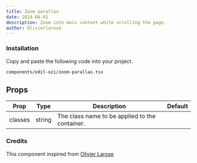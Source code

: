 ```yaml
---
title: Zoom parallax
date: 2024-06-01
description: Zoom into main content while scrolling the page.
author: Olivierlarose
---
```


<ComponentPreview name="zoom-parallax-demo" />

<Steps>

### Installation

Copy and paste the following code into your project.

```text
components/edil-ozi/zoom-parallax.tsx
```

<ComponentSource name="zoom-parallax" />

</Steps>

## Props

| Prop    | Type   | Description                                    | Default |
| ------- | ------ | ---------------------------------------------- | ------- |
| classes | string | The class name to be applied to the container. |         |

### Credits

This component inspired from [Olivier Larose](https://blog.olivierlarose.com/)
